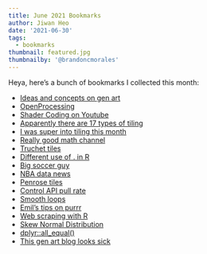 ```yaml
---
title: June 2021 Bookmarks
author: Jiwan Heo
date: '2021-06-30'
tags:
  - bookmarks
thumbnail: featured.jpg
thumbnailby: '@brandoncmorales'
---
```


Heya, here's a bunch of bookmarks I collected this month:

- [Ideas and concepts on gen art](https://github.com/jasonwebb/morphogenesis-resources)
- [OpenProcessing](https://openprocessing.org/)
- [Shader Coding on Youtube](https://www.youtube.com/watch?v=2R7h76GoIJM&t=340s)
- [Apparently there are 17 types of tiling](https://en.wikipedia.org/wiki/Wallpaper_group)
- [I was super into tiling this month](https://en.wikipedia.org/wiki/Tessellation)
- [Really good math channel](https://www.youtube.com/watch?v=sMBeuEo9DvI)
- [Truchet tiles](https://www.youtube.com/watch?v=sMBeuEo9DvI)
- [Different use of . in R](https://stackoverflow.com/questions/54815607/r-combinations-with-dot-and-pipe-operator/54815713#54815713)
- [Big soccer guy](https://torvaney.github.io/)
- [NBA data news](https://thef5.substack.com/)
- [Penrose tiles](https://www.youtube.com/watch?v=ru9MrsHaGAk)
- [Control API pull rate](https://github.com/tarakc02/ratelimitr)
- [Smooth loops](https://necessarydisorder.wordpress.com/)
- [Emil's tips on purrr](https://www.hvitfeldt.me/blog/purrr-tips-and-tricks/)
- [Web scraping with R](https://colinfay.me/purrr-web-mining/)
- [Skew Normal Distribution](https://www.sciencedirect.com/science/article/pii/S0047259X11001126)
- [dplyr::all_equal()](https://sharla.party/post/comparing-two-dfs/)
- [This gen art blog looks sick](https://www.artnome.com/news/2018/3/29/ai-art-just-got-awesome)
